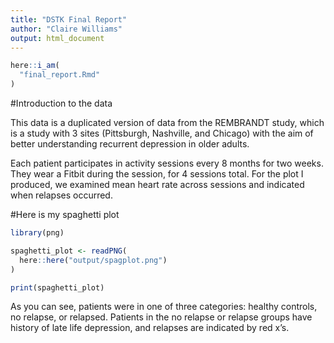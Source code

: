 ```yaml
---
title: "DSTK Final Report"
author: "Claire Williams"
output: html_document
---
```


```r
here::i_am(
  "final_report.Rmd"
)
```

#Introduction to the data

This data is a duplicated version of data from the REMBRANDT study, which is a study with 3 sites (Pittsburgh, Nashville, and Chicago) with the aim of better understanding recurrent depression in older adults.

Each patient participates in activity sessions every 8 months for two weeks. They wear a Fitbit during the session, for 4 sessions total.  For the plot I produced, we examined mean heart rate across sessions and indicated when relapses occurred.  

#Here is my spaghetti plot

```r
library(png)

spaghetti_plot <- readPNG(
  here::here("output/spagplot.png")
)

print(spaghetti_plot)
```

As you can see, patients were in one of three categories: healthy controls, no relapse, or relapsed.  Patients in the no relapse or relapse groups have history of late life depression, and relapses are indicated by red x's.      


